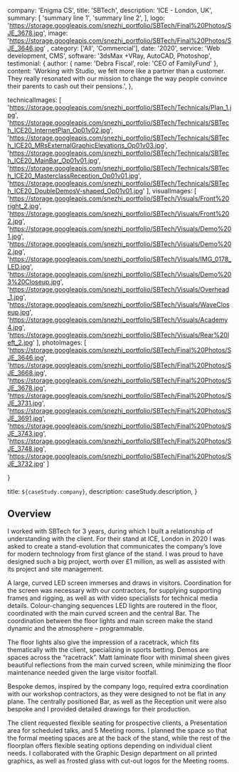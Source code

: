 

  company: 'Enigma CS',
  title: 'SBTech',
  description:
    'ICE - London, UK',
  summary: [
    'summary line 1',
    'summary line 2',
  ],
  logo: 'https://storage.googleapis.com/snezhi_portfolio/SBTech/Final%20Photos/SJE_3678.jpg',
  image: 'https://storage.googleapis.com/snezhi_portfolio/SBTech/Final%20Photos/SJE_3646.jpg' ,
  category: ['All', 'Commercial'],
  date: '2020',
  service: 'Web development, CMS',
  software: '3dsMax +VRay, AutoCAD, Photoshop',
  testimonial: {
    author: { name: 'Debra Fiscal', role: 'CEO of FamilyFund' },
    content:
      'Working with Studio, we felt more like a partner than a customer. They really resonated with our mission to change the way people convince their parents to cash out their pensions.',
  },

  technicalImages: [
    'https://storage.googleapis.com/snezhi_portfolio/SBTech/Technicals/Plan_1.jpg',
    'https://storage.googleapis.com/snezhi_portfolio/SBTech/Technicals/SBTech_ICE20_InternetPlan_Op01v02.jpg',
    'https://storage.googleapis.com/snezhi_portfolio/SBTech/Technicals/SBTech_ICE20_MRsExternalGraphicElevations_Op01v03.jpg',
    'https://storage.googleapis.com/snezhi_portfolio/SBTech/Technicals/SBTech_ICE20_MainBar_Op01v01.jpg',
    'https://storage.googleapis.com/snezhi_portfolio/SBTech/Technicals/SBTech_ICE20_MasterclassReception_Op01v01.jpg',
    'https://storage.googleapis.com/snezhi_portfolio/SBTech/Technicals/SBTech_ICE20_DoubleDemosV-shaped_Op01v01.jpg'
  ],
  visualImages: [
    'https://storage.googleapis.com/snezhi_portfolio/SBTech/Visuals/Front%20right_2.jpg',
    'https://storage.googleapis.com/snezhi_portfolio/SBTech/Visuals/Front%202.jpg',
    'https://storage.googleapis.com/snezhi_portfolio/SBTech/Visuals/Demo%201.jpg',
    'https://storage.googleapis.com/snezhi_portfolio/SBTech/Visuals/Demo%202.jpg',
    'https://storage.googleapis.com/snezhi_portfolio/SBTech/Visuals/IMG_0178_LED.jpg',
    'https://storage.googleapis.com/snezhi_portfolio/SBTech/Visuals/Demo%203%20Closeup.jpg',
    'https://storage.googleapis.com/snezhi_portfolio/SBTech/Visuals/Overhead_1.jpg',
    'https://storage.googleapis.com/snezhi_portfolio/SBTech/Visuals/WaveCloseup.jpg',
    'https://storage.googleapis.com/snezhi_portfolio/SBTech/Visuals/Academy4.jpg',
    'https://storage.googleapis.com/snezhi_portfolio/SBTech/Visuals/Rear%20left_2.jpg'
  ],
  photoImages: [
    'https://storage.googleapis.com/snezhi_portfolio/SBTech/Final%20Photos/SJE_3646.jpg',
    'https://storage.googleapis.com/snezhi_portfolio/SBTech/Final%20Photos/SJE_3668.jpg',
    'https://storage.googleapis.com/snezhi_portfolio/SBTech/Final%20Photos/SJE_3678.jpg',
    'https://storage.googleapis.com/snezhi_portfolio/SBTech/Final%20Photos/SJE_3731.jpg',
    'https://storage.googleapis.com/snezhi_portfolio/SBTech/Final%20Photos/SJE_3691.jpg',
    'https://storage.googleapis.com/snezhi_portfolio/SBTech/Final%20Photos/SJE_3743.jpg',
    'https://storage.googleapis.com/snezhi_portfolio/SBTech/Final%20Photos/SJE_3748.jpg',
    'https://storage.googleapis.com/snezhi_portfolio/SBTech/Final%20Photos/SJE_3732.jpg'
  ]

}

  title: `${caseStudy.company}`,
  description: caseStudy.description,
}

## Overview

I worked with SBTech for 3 years, during which I built a relationship of understanding with the client. For their stand at ICE, London in 2020 I was asked to create a stand-evolution that communicates the company’s love for modern technology from first glance of the stand.
I was proud to have designed such a big project, worth over £1 million, as well as assisted with its project and site management.

A large, curved LED screen immerses and draws in visitors. Coordination for the screen was necessary with our contractors, for supplying supporting frames and rigging, as well as with video specialists for technical media details.
Colour-changing sequences LED lights are routered in the floor, coordinated with the main curved screen and the central Bar. The coordination between the floor lights and main screen make the stand dynamic and the atmosphere – programmable.

The floor lights also give the impression of a racetrack, which fits thematically with the client, specializing in sports betting. Demos are spaces across the “racetrack”.
Matt laminate floor with minimal sheen gives beautiful reflections from the main curved screen, while minimizing the floor maintenance needed given the large visitor footfall.

Bespoke demos, inspired by the company logo, required extra coordination with our workshop contractors, as they were designed to not be flat in any plane. The centrally positioned Bar, as well as the Reception unit were also bespoke and I provided detailed drawings for their production.

The client requested flexible seating for prospective clients, a Presentation area for scheduled talks, and 5 Meeting rooms. I planned the space so that the formal meeting spaces are at the back of the stand, while the rest of the floorplan offers flexible seating options depending on individual client needs. 
I collaborated with the Graphic Design department on all printed graphics, as well as frosted glass with cut-out logos for the Meeting rooms.

